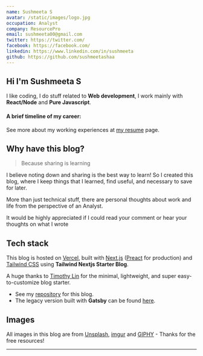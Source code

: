 ```yaml
---
name: Sushmeeta S
avatar: /static/images/logo.jpg
occupation: Analyst
company: ResourcePro
email: sushmeeta00@gmail.com
twitter: https://twitter.com/
facebook: https://facebook.com/
linkedin: https://www.linkedin.com/in/sushmeeta
github: https://github.com/sushmeetashaa
---
```



## Hi <Twemoji emoji="waving hand" /> I'm Sushmeeta S

I like coding, I do stuff related to **Web development**, I work mainly with **React/Node** and **Pure Javascript**.

#### A brief timeline of my career:

<Timeline />

See more about my working experiences at [my resume](/resume) page.

## Why have this blog?

> Because sharing is learning

I believe noting down and sharing is the best way to learn! So I created this blog, where I keep things that I learned, find useful, and necessary to save for later.

More than just technical stuff, there are personal thoughts about work and life from the perspective of an Analyst.

It would be highly appreciated if I could read your comment or hear your thoughts on what I wrote <Twemoji emoji="clinking-beer-mugs" />

## Tech stack

This blog is hosted on [Vercel](https://vercel.com/), built with [Next.js](https://nextjs.org/) ([Preact](https://preactjs.com/) for production) and [Tailwind CSS](https://tailwindcss.com/) using **Tailwind Nextjs Starter Blog**.

A huge thanks to [Timothy Lin](https://twitter.com/timlrxx) for the minimal, lightweight, and super easy-to-customize blog starter.

- See my [repository](https://github.com/hta218/leo-blog) for this blog.
- The legacy version built with **Gatsby** can be found [here](https://leo-blog-legacy.vercel.app/).

## Images

All images in this blog are from [Unsplash](https://unsplash.com/), [imgur](https://imgur.com) and [GIPHY](https://giphy.com/) - Thanks for the free resources!

---
